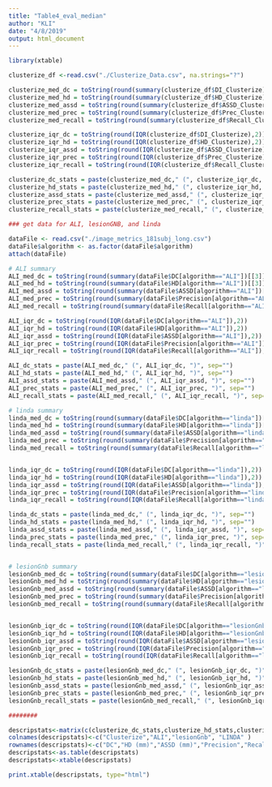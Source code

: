 ```yaml
---
title: "Table4_eval_median"
author: "KLI"
date: "4/8/2019"
output: html_document
---
```


```r
library(xtable)
```

```r
clusterize_df <-read.csv("./Clusterize_Data.csv", na.strings="?")

clusterize_med_dc = toString(round(summary(clusterize_df$DI_Clusterize)[[3]],2))
clusterize_med_hd = toString(round(summary(clusterize_df$HD_Clusterize)[[3]],2))
clusterize_med_assd = toString(round(summary(clusterize_df$ASSD_Clusterize)[[3]],2))
clusterize_med_prec = toString(round(summary(clusterize_df$Prec_Clusterize)[[3]],2))
clusterize_med_recall = toString(round(summary(clusterize_df$Recall_Clusterize)[[3]],2))

clusterize_iqr_dc = toString(round(IQR(clusterize_df$DI_Clusterize),2))
clusterize_iqr_hd = toString(round(IQR(clusterize_df$HD_Clusterize),2))
clusterize_iqr_assd = toString(round(IQR(clusterize_df$ASSD_Clusterize),2))
clusterize_iqr_prec = toString(round(IQR(clusterize_df$Prec_Clusterize),2))
clusterize_iqr_recall = toString(round(IQR(clusterize_df$Recall_Clusterize),2))

clusterize_dc_stats = paste(clusterize_med_dc," (", clusterize_iqr_dc, ")", sep="")
clusterize_hd_stats = paste(clusterize_med_hd," (", clusterize_iqr_hd, ")", sep="")
clusterize_assd_stats = paste(clusterize_med_assd," (", clusterize_iqr_assd, ")", sep="")
clusterize_prec_stats = paste(clusterize_med_prec," (", clusterize_iqr_prec, ")", sep="")
clusterize_recall_stats = paste(clusterize_med_recall," (", clusterize_iqr_recall, ")", sep="")

```

```r

### get data for ALI, lesionGNB, and linda

dataFile <- read.csv("./image_metrics_181subj_long.csv")
dataFile$algorithm <- as.factor(dataFile$algorithm)
attach(dataFile)

# ALI summary
ALI_med_dc = toString(round(summary(dataFile$DC[algorithm=="ALI"])[[3]],2))
ALI_med_hd = toString(round(summary(dataFile$HD[algorithm=="ALI"])[[3]],2))
ALI_med_assd = toString(round(summary(dataFile$ASSD[algorithm=="ALI"])[[3]],2))
ALI_med_prec = toString(round(summary(dataFile$Precision[algorithm=="ALI"])[[3]],2))
ALI_med_recall = toString(round(summary(dataFile$Recall[algorithm=="ALI"])[[3]],2))

ALI_iqr_dc = toString(round(IQR(dataFile$DC[algorithm=="ALI"]),2))
ALI_iqr_hd = toString(round(IQR(dataFile$HD[algorithm=="ALI"]),2))
ALI_iqr_assd = toString(round(IQR(dataFile$ASSD[algorithm=="ALI"]),2))
ALI_iqr_prec = toString(round(IQR(dataFile$Precision[algorithm=="ALI"]),2))
ALI_iqr_recall = toString(round(IQR(dataFile$Recall[algorithm=="ALI"]),2))

ALI_dc_stats = paste(ALI_med_dc," (", ALI_iqr_dc, ")", sep="")
ALI_hd_stats = paste(ALI_med_hd," (", ALI_iqr_hd, ")", sep="")
ALI_assd_stats = paste(ALI_med_assd," (", ALI_iqr_assd, ")", sep="")
ALI_prec_stats = paste(ALI_med_prec," (", ALI_iqr_prec, ")", sep="")
ALI_recall_stats = paste(ALI_med_recall," (", ALI_iqr_recall, ")", sep="")

# linda summary
linda_med_dc = toString(round(summary(dataFile$DC[algorithm=="linda"])[[3]],2))
linda_med_hd = toString(round(summary(dataFile$HD[algorithm=="linda"])[[3]],2))
linda_med_assd = toString(round(summary(dataFile$ASSD[algorithm=="linda"])[[3]],2))
linda_med_prec = toString(round(summary(dataFile$Precision[algorithm=="linda"])[[3]],2))
linda_med_recall = toString(round(summary(dataFile$Recall[algorithm=="linda"])[[3]],2))


linda_iqr_dc = toString(round(IQR(dataFile$DC[algorithm=="linda"]),2))
linda_iqr_hd = toString(round(IQR(dataFile$HD[algorithm=="linda"]),2))
linda_iqr_assd = toString(round(IQR(dataFile$ASSD[algorithm=="linda"]),2))
linda_iqr_prec = toString(round(IQR(dataFile$Precision[algorithm=="linda"]),2))
linda_iqr_recall = toString(round(IQR(dataFile$Recall[algorithm=="linda"]),2))

linda_dc_stats = paste(linda_med_dc," (", linda_iqr_dc, ")", sep="")
linda_hd_stats = paste(linda_med_hd," (", linda_iqr_hd, ")", sep="")
linda_assd_stats = paste(linda_med_assd," (", linda_iqr_assd, ")", sep="")
linda_prec_stats = paste(linda_med_prec," (", linda_iqr_prec, ")", sep="")
linda_recall_stats = paste(linda_med_recall," (", linda_iqr_recall, ")", sep="")


# lesionGnb summary
lesionGnb_med_dc = toString(round(summary(dataFile$DC[algorithm=="lesionGnb"])[[3]],2))
lesionGnb_med_hd = toString(round(summary(dataFile$HD[algorithm=="lesionGnb"])[[3]],2))
lesionGnb_med_assd = toString(round(summary(dataFile$ASSD[algorithm=="lesionGnb"])[[3]],2))
lesionGnb_med_prec = toString(round(summary(dataFile$Precision[algorithm=="lesionGnb"])[[3]],2))
lesionGnb_med_recall = toString(round(summary(dataFile$Recall[algorithm=="lesionGnb"])[[3]],2))


lesionGnb_iqr_dc = toString(round(IQR(dataFile$DC[algorithm=="lesionGnb"]),2))
lesionGnb_iqr_hd = toString(round(IQR(dataFile$HD[algorithm=="lesionGnb"]),2))
lesionGnb_iqr_assd = toString(round(IQR(dataFile$ASSD[algorithm=="lesionGnb"]),2))
lesionGnb_iqr_prec = toString(round(IQR(dataFile$Precision[algorithm=="lesionGnb"]),2))
lesionGnb_iqr_recall = toString(round(IQR(dataFile$Recall[algorithm=="lesionGnb"]),2))

lesionGnb_dc_stats = paste(lesionGnb_med_dc," (", lesionGnb_iqr_dc, ")", sep="")
lesionGnb_hd_stats = paste(lesionGnb_med_hd," (", lesionGnb_iqr_hd, ")", sep="")
lesionGnb_assd_stats = paste(lesionGnb_med_assd," (", lesionGnb_iqr_assd, ")", sep="")
lesionGnb_prec_stats = paste(lesionGnb_med_prec," (", lesionGnb_iqr_prec, ")", sep="")
lesionGnb_recall_stats = paste(lesionGnb_med_recall," (", lesionGnb_iqr_recall, ")", sep="")
```

```r
########

descripstats<-matrix(c(clusterize_dc_stats,clusterize_hd_stats,clusterize_assd_stats,clusterize_prec_stats,clusterize_recall_stats,ALI_dc_stats,ALI_hd_stats,ALI_assd_stats,ALI_prec_stats,ALI_recall_stats,lesionGnb_dc_stats,lesionGnb_hd_stats,lesionGnb_assd_stats,lesionGnb_prec_stats,lesionGnb_recall_stats,linda_dc_stats,linda_hd_stats,linda_assd_stats,linda_prec_stats,linda_recall_stats),ncol=4,byrow=FALSE)
colnames(descripstats)<-c("Clusterize","ALI","lesionGnb", "LINDA" )
rownames(descripstats)<-c("DC","HD (mm)","ASSD (mm)","Precision","Recall")
descripstats<-as.table(descripstats)
descripstats<-xtable(descripstats)

print.xtable(descripstats, type="html")

```
